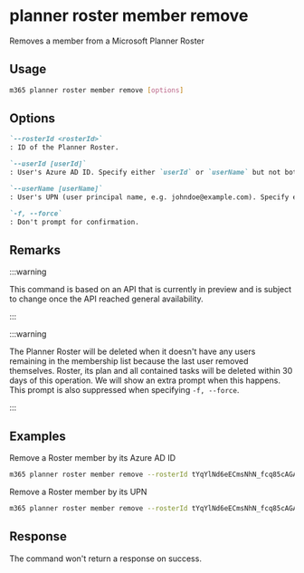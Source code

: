 
# planner roster member remove

Removes a member from a Microsoft Planner Roster

## Usage

```sh
m365 planner roster member remove [options]
```

## Options

```md definition-list
`--rosterId <rosterId>`
: ID of the Planner Roster.

`--userId [userId]`
: User's Azure AD ID. Specify either `userId` or `userName` but not both.

`--userName [userName]`
: User's UPN (user principal name, e.g. johndoe@example.com). Specify either `userId` or `userName` but not both.

`-f, --force`
: Don't prompt for confirmation.
```

<Global />

## Remarks

:::warning

This command is based on an API that is currently in preview and is subject to change once the API reached general availability.

:::

:::warning

The Planner Roster will be deleted when it doesn't have any users remaining in the membership list because the last user removed themselves. Roster, its plan and all contained tasks will be deleted within 30 days of this operation. We will show an extra prompt when this happens. This prompt is also suppressed when specifying `-f, --force`.

:::

## Examples

Remove a Roster member by its Azure AD ID

```sh
m365 planner roster member remove --rosterId tYqYlNd6eECmsNhN_fcq85cAGAnd --userId 126878e5-d8f9-4db2-951d-d25486488d38
```

Remove a Roster member by its UPN

```sh
m365 planner roster member remove --rosterId tYqYlNd6eECmsNhN_fcq85cAGAnd --userName john.doe@contoso.com
```

## Response

The command won't return a response on success.
